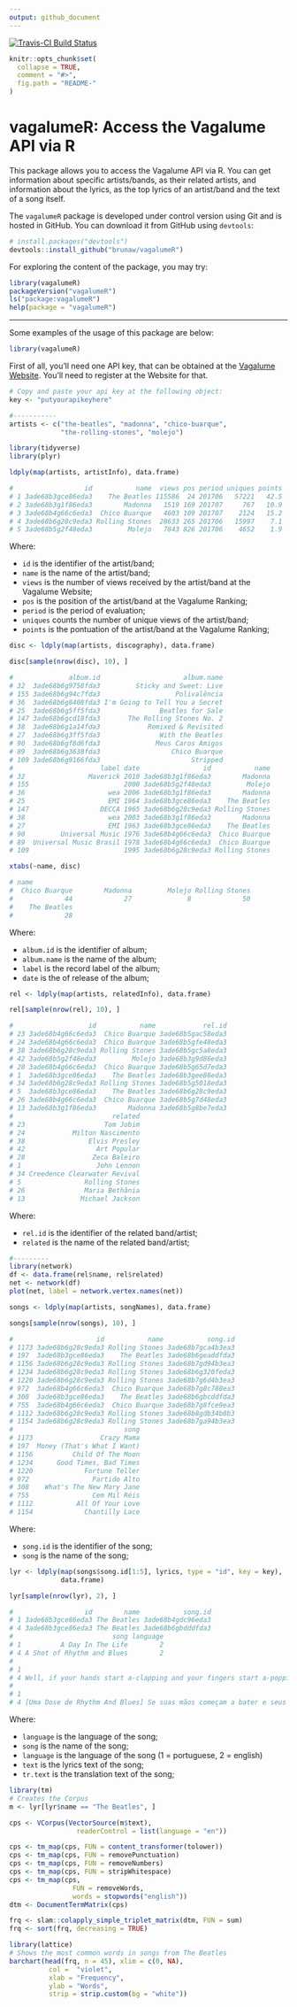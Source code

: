 ```yaml
---
output: github_document
---
```


[![Travis-CI Build Status](https://travis-ci.org/jtrecenti/vagalumeR.svg?branch=master)](https://travis-ci.org/jtrecenti/vagalumeR)

```r
knitr::opts_chunk$set(
  collapse = TRUE,
  comment = "#>",
  fig.path = "README-"
)
```

# vagalumeR: Access the Vagalume API via R #

This package allows you to access the Vagalume API via R. You can get
information about specific artists/bands, as their related artists,
and information about the lyrics, as the top lyrics of an artist/band
and the text of a song itself. 

The `vagalumeR` package is developed under control version using Git 
and is hosted in GitHub. You can download it from GitHub using `devtools`:
```r
# install.packages("devtools")
devtools::install_github("brunaw/vagalumeR")
```

For exploring the content of the package, you may try:
```r
library(vagalumeR)
packageVersion("vagalumeR")
ls("package:vagalumeR")
help(package = "vagalumeR")
```

------------------------------------------------------------------------

Some examples of the usage of this package are below:
```r
library(vagalumeR)
```

First of all, you'll need one API key, that can be obtained at the 
[Vagalume Website](https://auth.vagalume.com.br/settings/api/). You'll
need to register at the Website for that. 
```r
# Copy and paste your api key at the following object:
key <- "putyourapikeyhere"

#-----------
artists <- c("the-beatles", "madonna", "chico-buarque",
             "the-rolling-stones", "molejo")

library(tidyverse)
library(plyr)

ldply(map(artists, artistInfo), data.frame)

#                  id           name  views pos period uniques points
# 1 3ade68b3gce86eda3    The Beatles 115586  24 201706   57221   42.5
# 2 3ade68b3g1f86eda3        Madonna   1519 169 201707     767   10.9
# 3 3ade68b4g66c6eda3  Chico Buarque   4603 109 201707    2124   15.2
# 4 3ade68b6g28c9eda3 Rolling Stones  28633 265 201706   15997    7.1
# 5 3ade68b5g2f48eda3         Molejo   7843 826 201706    4652    1.9
```

Where:

  - `id` is the identifier of the artist/band;
  - `name` is the name of  the artist/band;
  - `views` is the number of views received by the artist/band at the
  Vagalume Website;
  - `pos` is the position of the artist/band at the Vagalume Ranking;
  - `period` is the period of evaluation;
  - `uniques` counts the number of unique views of the artist/band;
  - `points` is the pontuation of the artist/band at the Vagalume 
  Ranking;

```r
disc <- ldply(map(artists, discography), data.frame)

disc[sample(nrow(disc), 10), ]

#              album.id                     album.name
# 32  3ade68b6g9758fda3         Sticky and Sweet: Live
# 155 3ade68b6g94c7fda3                   Polivalência
# 36  3ade68b6g8408fda3 I'm Going to Tell You a Secret
# 25  3ade68b6g5ff5fda3               Beatles for Sale
# 147 3ade68b6gcd18fda3       The Rolling Stones No. 2
# 38  3ade68b6g1a14fda3            Remixed & Revisited
# 27  3ade68b6g3ff5fda3               With the Beatles
# 90  3ade68b6gf8d6fda3              Meus Caros Amigos
# 89  3ade68b6g3638fda3                  Chico Buarque
# 109 3ade68b6g9166fda3                       Stripped
#                      label date                id           name
# 32                Maverick 2010 3ade68b3g1f86eda3        Madonna
# 155                        2000 3ade68b5g2f48eda3         Molejo
# 36                     wea 2006 3ade68b3g1f86eda3        Madonna
# 25                     EMI 1964 3ade68b3gce86eda3    The Beatles
# 147                  DECCA 1965 3ade68b6g28c9eda3 Rolling Stones
# 38                     wea 2003 3ade68b3g1f86eda3        Madonna
# 27                     EMI 1963 3ade68b3gce86eda3    The Beatles
# 90         Universal Music 1976 3ade68b4g66c6eda3  Chico Buarque
# 89  Universal Music Brasil 1978 3ade68b4g66c6eda3  Chico Buarque
# 109                        1995 3ade68b6g28c9eda3 Rolling Stones

xtabs(~name, disc)

# name
#  Chico Buarque        Madonna         Molejo Rolling Stones 
#             44             27              8             50 
#    The Beatles 
#             28 
```

Where:

  - `album.id` is the identifier of album;
  - `album.name` is the name of  the album;
  - `label` is the record label of the album;
  - `date` is the of release of the album;

```r
rel <- ldply(map(artists, relatedInfo), data.frame)

rel[sample(nrow(rel), 10), ]

#                   id           name            rel.id
# 23 3ade68b4g66c6eda3  Chico Buarque 3ade68b5gac58eda3
# 24 3ade68b4g66c6eda3  Chico Buarque 3ade68b5gfe48eda3
# 38 3ade68b6g28c9eda3 Rolling Stones 3ade68b5gc5a8eda3
# 42 3ade68b5g2f48eda3         Molejo 3ade68b3g9d86eda3
# 28 3ade68b4g66c6eda3  Chico Buarque 3ade68b5g65d7eda3
# 1  3ade68b3gce86eda3    The Beatles 3ade68b3gee86eda3
# 34 3ade68b6g28c9eda3 Rolling Stones 3ade68b5g5018eda3
# 5  3ade68b3gce86eda3    The Beatles 3ade68b6g28c9eda3
# 26 3ade68b4g66c6eda3  Chico Buarque 3ade68b5g7d48eda3
# 13 3ade68b3g1f86eda3        Madonna 3ade68b5g8be7eda3
#                         related
# 23                    Tom Jobim
# 24            Milton Nascimento
# 38                Elvis Presley
# 42                  Art Popular
# 28                 Zeca Baleiro
# 1                   John Lennon
# 34 Creedence Clearwater Revival
# 5                Rolling Stones
# 26               Maria Bethânia
# 13              Michael Jackson
```

Where:

  - `rel.id` is the identifier of the related band/artist;
  - `related` is the name of the related band/artist;


```r
#---------
library(network)
df <- data.frame(rel$name, rel$related)
net <- network(df)
plot(net, label = network.vertex.names(net))
```

```r
songs <- ldply(map(artists, songNames), data.frame)

songs[sample(nrow(songs), 10), ]

#                     id           name           song.id
# 1173 3ade68b6g28c9eda3 Rolling Stones 3ade68b7gca4b3ea3
# 197  3ade68b3gce86eda3    The Beatles 3ade68b6geaddfda3
# 1156 3ade68b6g28c9eda3 Rolling Stones 3ade68b7gd94b3ea3
# 1234 3ade68b6g28c9eda3 Rolling Stones 3ade68b6g320feda3
# 1220 3ade68b6g28c9eda3 Rolling Stones 3ade68b7g6d4b3ea3
# 972  3ade68b4g66c6eda3  Chico Buarque 3ade68b7g8c788ea3
# 308  3ade68b3gce86eda3    The Beatles 3ade68b6gbcddfda3
# 755  3ade68b4g66c6eda3  Chico Buarque 3ade68b7g8fce9ea3
# 1112 3ade68b6g28c9eda3 Rolling Stones 3ade68b8gdb34b0b3
# 1154 3ade68b6g28c9eda3 Rolling Stones 3ade68b7ga94b3ea3
#                            song
# 1173                 Crazy Mama
# 197  Money (That's What I Want)
# 1156          Child Of The Moon
# 1234      Good Times, Bad Times
# 1220             Fortune Teller
# 972                Partido Alto
# 308    What's The New Mary Jane
# 755                Cem Mil Réis
# 1112           All Of Your Love
# 1154             Chantilly Lace
```

Where:

  - `song.id` is the identifier of the song;
  - `song` is the name of the song;

```r
lyr <- ldply(map(songs$song.id[1:5], lyrics, type = "id", key = key),
             data.frame)

lyr[sample(nrow(lyr), 2), ]

#                  id        name           song.id
# 1 3ade68b3gce86eda3 The Beatles 3ade68b4gdc96eda3
# 4 3ade68b3gce86eda3 The Beatles 3ade68b6gbdddfda3
#                         song language
# 1          A Day In The Life        2
# 4 A Shot of Rhythm and Blues        2
#                                                                                                                                                                                                                                                                                                                                                                                                                                                                                                                                                                                                                                                                                                                                                                                                                                                                                                                                                                                                                                         ... <truncated>
# 1                                                                                                                                                                                                                                                                                                                                                                                                                                                                                                                  I read the news today oh boy About a lucky man who made the grave And though the news was rather sad Well I just had to laugh I saw the photograph  He blew his mind out in a car He didn't notice that the lights had changed A crowd of people stood and stared They'd seen his face before Nobody was really sure if he was from the House of Lords.  I saw a film today oh boy The English Army had just won the war A crowd of people turned away But I just had a look Having read the book, I'd love to turn y... <truncated>
# 4 Well, if your hands start a-clapping and your fingers start a-popping And your feet start a-moving around And if you start to swing and sway when the band start to play A real cool and way-out sound And if you get the can't help it, when you can't sit down You feel like you gotta move around  You get a shot of rhythm and blues With just a little rock and roll on the side Just for good measure You get a pair of dancing shoes Well, with your lover by your side Don't you know you're gonna have a lot of pleasure?  Don't you worry 'bout a thing, when you start to dance and sing Until bumps come up on you And if the rhythm finally gets you and the beat gets her, too Well, here's the thing for you to do  Get a shot of rhythm and blues With just a little rock and roll on the side Just for good measure Get a pair of dancing shoes Well, with your lover by your side Don't you know you're gonna have a lot of pleasure?  Don't you worry 'bout a thing, when you start to dance and sing Until bumps c... <truncated>
#                                                                                                                                                                                                                                                                                                                                                                                                                                                                                                                                                                                                                                                                                                                                                                                                                                                                                                                                                                                                                                         ... <truncated>
# 1                                                                                                                                                                                                                                                                                                                                                                                                                      [Um Dia na Vida]   Eu li as notícias hoje, caramba Sobre um sortudo que morreu E apesar de as notícias serem tristes Eu tive que rir Eu vi a foto  Ele estourou a cabeça em um carro Ele não percebeu que o sinal tinha mudado Uma grupo de pessoas parou e olhou Elas já tinham visto seu rosto antes Ninguém tinha certeza se ele era da Casa dos Lordes  Eu vi um filme hoje, caramba O Exército Inglês havia ganhado a guerra Um grupo de pessoas se retirou Mas eu tive que olhar Tendo lido o livro, eu adoraria te excitar  Acordei, caí da cama Passei um pente pela cabeça Encontrei meu caminho em baix... <truncated>
# 4 [Uma Dose de Rhythm And Blues] Se suas mãos começam a bater e seus dedos a estalarem E se os seus pés começarem a se mexer pra lá e pra cá E se você começa a balançar  quando a banda começa a tocar Um som realmente maneiro E se você não consegue se segurar e nem ficar sentado Você sente que precisa se mexer  Você tem uma boa dose de 'rhythm and blues' Com apenas um pouco de rock and roll na borda Só para acompanhar Pegue um par de sapatos de dança E aí, com o seu amor do seu lado Já sacou que você vai se divertir um bocado?  Não ligue pra nada quando começar a dançar e a cantar Até ficar todo arrepiado E se o ritmo finalmente se apossa de você e a batida dela Bem, aí é contigo mesmo  Sirva-se de uma boa dose de 'rhythm and blues' Com apenas um pouco de rock and roll na borda Só para acompanhar Pegue um par de sapatos de dança E aí, com o seu amor do seu lado Já sacou que você vai se divertir um bocado?  Não ligue pra nada quando começar a dançar e a cantar Até ficar todo arrepiado E ... <truncated>
```

Where:

  - `language` is the language of the song;
  - `song` is the name of the song;
  - `language` is the language of the song (1 = portuguese,
  2 = english)
  - `text` is the lyrics text of the song;
  - `tr.text` is the translation text of the song;

```r
library(tm)
# Creates the Corpus
m <- lyr[lyr$name == "The Beatles", ]

cps <- VCorpus(VectorSource(m$text),
                 readerControl = list(language = "en"))

cps <- tm_map(cps, FUN = content_transformer(tolower))
cps <- tm_map(cps, FUN = removePunctuation)
cps <- tm_map(cps, FUN = removeNumbers)
cps <- tm_map(cps, FUN = stripWhitespace)
cps <- tm_map(cps,
                FUN = removeWords,
                words = stopwords("english"))
dtm <- DocumentTermMatrix(cps)

frq <- slam::colapply_simple_triplet_matrix(dtm, FUN = sum)
frq <- sort(frq, decreasing = TRUE)

library(lattice)
# Shows the most common words in songs from The Beatles
barchart(head(frq, n = 45), xlim = c(0, NA),
          col =  "violet", 
          xlab = "Frequency",
          ylab = "Words",
          strip = strip.custom(bg = "white"))
```

